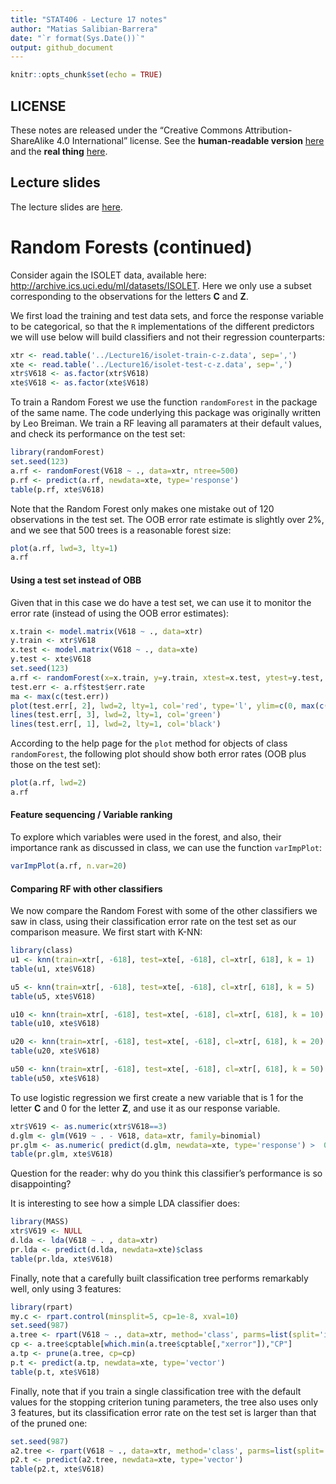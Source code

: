 ```yaml
---
title: "STAT406 - Lecture 17 notes"
author: "Matias Salibian-Barrera"
date: "`r format(Sys.Date())`"
output: github_document
---
```


```r
knitr::opts_chunk$set(echo = TRUE)
```

## LICENSE
These notes are released under the 
"Creative Commons Attribution-ShareAlike 4.0 International" license. 
See the **human-readable version** [here](https://creativecommons.org/licenses/by-sa/4.0/)
and the **real thing** [here](https://creativecommons.org/licenses/by-sa/4.0/legalcode). 

## Lecture slides

The lecture slides are [here](STAT406-17-lecture-17-preliminary.pdf).



# Random Forests (continued)

Consider again the ISOLET data, available 
here: 
[http://archive.ics.uci.edu/ml/datasets/ISOLET](http://archive.ics.uci.edu/ml/datasets/ISOLET). 
Here we only use a subset 
corresponding to the observations for the letters **C** and **Z**. 

We first load the training and test data sets, and force the response 
variable to be categorical, so that the `R` implementations of the
different predictors we will use below will build 
classifiers and not their regression counterparts:
```r
xtr <- read.table('../Lecture16/isolet-train-c-z.data', sep=',')
xte <- read.table('../Lecture16/isolet-test-c-z.data', sep=',') 
xtr$V618 <- as.factor(xtr$V618)
xte$V618 <- as.factor(xte$V618)
```
To train a Random Forest we use the function `randomForest` in the
package of the same name. The code underlying this package was originally 
written by Leo Breiman. We train a RF leaving all
paramaters at their default values, and check 
its performance on the test set:
```r
library(randomForest)
set.seed(123)
a.rf <- randomForest(V618 ~ ., data=xtr, ntree=500) 
p.rf <- predict(a.rf, newdata=xte, type='response')
table(p.rf, xte$V618)
```
Note that the Random Forest only makes one mistake out of 120 observations
in the test set. The OOB error rate estimate is slightly over 2%, 
and we see that 500 trees is a reasonable forest size:

```r
plot(a.rf, lwd=3, lty=1)
a.rf
```

#### Using a test set instead of OBB

Given that in this case we do have a test set, we can use it 
to monitor the error rate (instead of using the OOB error estimates):

```r
x.train <- model.matrix(V618 ~ ., data=xtr)
y.train <- xtr$V618
x.test <- model.matrix(V618 ~ ., data=xte)
y.test <- xte$V618
set.seed(123)
a.rf <- randomForest(x=x.train, y=y.train, xtest=x.test, ytest=y.test, ntree=500) 
test.err <- a.rf$test$err.rate
ma <- max(c(test.err))
plot(test.err[, 2], lwd=2, lty=1, col='red', type='l', ylim=c(0, max(c(0, ma))))
lines(test.err[, 3], lwd=2, lty=1, col='green')
lines(test.err[, 1], lwd=2, lty=1, col='black')
```

According to the help page for the `plot` method for objects of class
`randomForest`, the following plot should show both error rates (OOB plus
those on the test set):

```r
plot(a.rf, lwd=2)
a.rf
```

#### Feature sequencing / Variable ranking

To explore which variables were used in the forest,
and also, their importance rank as discussed in
class, we can use the function `varImpPlot`:
```r
varImpPlot(a.rf, n.var=20)
```

#### Comparing RF with other classifiers

We now compare the Random Forest with some of the other classifiers we saw in class,
using their classification error rate on the test set as our comparison measure. 
We first start with K-NN:
```r
library(class)
u1 <- knn(train=xtr[, -618], test=xte[, -618], cl=xtr[, 618], k = 1)
table(u1, xte$V618)

u5 <- knn(train=xtr[, -618], test=xte[, -618], cl=xtr[, 618], k = 5)
table(u5, xte$V618)

u10 <- knn(train=xtr[, -618], test=xte[, -618], cl=xtr[, 618], k = 10)
table(u10, xte$V618)

u20 <- knn(train=xtr[, -618], test=xte[, -618], cl=xtr[, 618], k = 20)
table(u20, xte$V618)

u50 <- knn(train=xtr[, -618], test=xte[, -618], cl=xtr[, 618], k = 50)
table(u50, xte$V618)
```
To use logistic regression we first create a new variable that is 1
for the letter **C** and 0 for the letter **Z**, and use it as
our response variable. 
```r
xtr$V619 <- as.numeric(xtr$V618==3)
d.glm <- glm(V619 ~ . - V618, data=xtr, family=binomial)
pr.glm <- as.numeric( predict(d.glm, newdata=xte, type='response') >  0.5 )
table(pr.glm, xte$V618)
```
Question for the reader: why do you think this classifier's performance
is so disappointing? 

It is interesting to see how a simple LDA classifier does:
```r
library(MASS)
xtr$V619 <- NULL
d.lda <- lda(V618 ~ . , data=xtr)
pr.lda <- predict(d.lda, newdata=xte)$class
table(pr.lda, xte$V618)
```
Finally, note that a carefully built classification tree 
performs remarkably well, only using 3 features:
```r
library(rpart)
my.c <- rpart.control(minsplit=5, cp=1e-8, xval=10)
set.seed(987)
a.tree <- rpart(V618 ~ ., data=xtr, method='class', parms=list(split='information'), control=my.c)
cp <- a.tree$cptable[which.min(a.tree$cptable[,"xerror"]),"CP"]
a.tp <- prune(a.tree, cp=cp)
p.t <- predict(a.tp, newdata=xte, type='vector')
table(p.t, xte$V618)
```
Finally, note that if you train a single classification tree with the
default values for the stopping criterion tuning parameters, the 
tree also uses only 3 features, but its classification error rate
on the test set is larger than that of the pruned one:
```r
set.seed(987)
a2.tree <- rpart(V618 ~ ., data=xtr, method='class', parms=list(split='information'))
p2.t <- predict(a2.tree, newdata=xte, type='vector')
table(p2.t, xte$V618)
```

